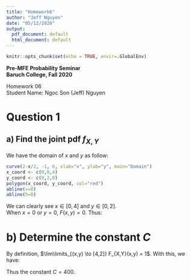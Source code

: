 ```yaml
---
title: "Homework6"
author: "Jeff Nguyen"
date: "05/12/2020"
output:
  pdf_document: default
  html_document: default
---
```


```r
knitr::opts_chunk$set(echo = TRUE, envir=.GlobalEnv)
```

**Pre-MFE Probability Seminar**  
**Baruch College, Fall 2020**  


Homework 06  
Student Name: Ngoc Son (Jeff) Nguyen  


# **Question 1**  

## a) Find the joint pdf $f_{X,Y}$  

We have the domain of $x$ and $y$ as follow:  
```r
curve(2-x/2, -1, 6, xlab="x", ylab="y", main="Domain")
x_coord <- c(0,0,4)
y_coord <- c(0,2,0)
polygon(x_coord, y_coord, col="red")
abline(v=0)
abline(h=0)
```  
  
We can clearly see $x \in [0,4]$ and $y \in [0,2]$.  
When $x=0$ or $y=0$, $F(x,y) = 0$. Thus:

\begin{equation}
  \begin{aligned}
    F_{X,Y}(x,y) =& Cxy(x^2 + y) * 1_{\{ x \in [0,4], y \in [0,2]\}}(x,y)  \\
    \text{thus, by definition of pdf:}  \\
    f_{X,Y}(x,y) =& \frac{\partial^2}{{\partial x} {\partial y}} F_{X,Y}(x,y) \\
                 =& \frac{\partial^2}{{\partial x} {\partial y}} Cxy(x^2 + y) * 
                    1_{\{ x \in [0,4], y \in [0,2]\}}(x,y)  \\
                 =& \frac{\partial}{\partial x}\Big[ \frac{\partial (Cx^3y + Cxy^2)}{\partial y} \Big] * 
                    1_{\{ x \in [0,4], y \in [0,2]\}}(x,y)  \\
                 =& \frac{\partial}{\partial x} (Cx^3 + 2Cxy) * 
                    1_{\{ x \in [0,4], y \in [0,2]\}}(x,y)  \\
                 =& (3Cx^2 + 2Cy) * 1_{\{ x \in [0,4], y \in [0,2]\}}(x,y)  \\
  \end{aligned}
\end{equation}
  
# b) Determine the constant $C$  

By definition, $\lim\limits_{(x,y) \to [4,2]} F_{X,Y}(x,y) = 1$. With this, we have:  

\begin{equation}
  \begin{aligned}
    F_{X,Y}(x,y) =& \int \int_{D} f_{X,Y}(x,y) \, dxdy   \\
                 =& \int_{0}^{2} \int_{0}^{4} (3Cx^2 + 2Cy) \, dxdy  \\
                 =& C \int_{0}^{2} \int_{0}^{4} (3x^2 + 2y) \, dxdy  \\
                 =& C \int_{0}^{2} \quad \int_{0}^{4} (3x^2 + 2y)dx \quad dy  \\
                 =& C \int_{0}^{2} \quad \Big( \frac{3x^4}{4} + 2yx \Big|_{x=0}^{x=4} \Big) \quad dy  \\
                 =& C \int_{0}^{2} (192 + 8y)dy  \\
                 =& C (192y + 4y^2) \Big|_{y=0}^{y=2}  \\
                 =& C(384 + 16)  \\
                 =& 400C \\
    \text{plug in:}  \\
    1 =& 400C \\
    C =& \frac{1}{400} \\
  \end{aligned}
\end{equation}
  
Thus the constant $C=400$.